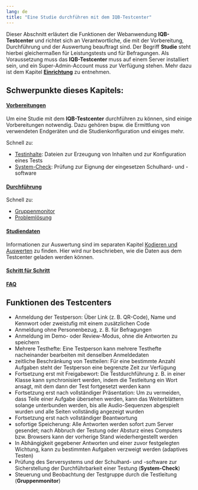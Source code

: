 ```yaml
---
lang: de
title: "Eine Studie durchführen mit dem IQB-Testcenter"
---
```


Dieser Abschnitt erläutert die Funktionen der Webanwendung **IQB-Testcenter** und richtet sich an Verantwortliche, die mit der Vorbereitung, Durchführung und der Auswertung beauftragt sind. Der Begriff **Studie** steht hierbei gleichermaßen für Leistungstests und für Befragungen. Als Voraussetzung muss das **IQB-Testcenter** muss auf einem Server installiert sein, und ein Super-Admin-Account muss zur Verfügung stehen. Mehr dazu ist dem Kapitel [**Einrichtung**](/setup/index.qmd) zu entnehmen.

## Schwerpunkte dieses Kapitels:

#### [Vorbereitungen](preparation/index.qmd)

Um eine Studie mit dem **IQB-Testcenter** durchführen zu können, sind einige Vorbereitungen notwendig. Dazu gehören bspw. die Ermittlung von verwendeten Endgeräten und die Studienkonfiguration und einiges mehr.

Schnell zu:

* [Testinhalte](preparation/test-files/index.qmd): Dateien zur Erzeugung von Inhalten und zur Konfiguration eines Tests 
* [System-Check](preparation/system-check/index.qmd): Prüfung zur Eignung der eingesetzen Schulhard- und -software

#### [Durchführung](/study-run/run/index.qmd)

Schnell zu:

* [Gruppenmonitor](run/groupmon/index.qmd)
* [Problemlösung](run/support.qmd)

#### [Studiendaten](/study-run/study-data/index.qmd)

Informationen zur Auswertung sind im separaten Kapitel [Kodieren und Auswerten](/coding/index.qmd) zu finden. Hier wird nur beschrieben, wie die Daten aus dem Testcenter geladen werden können.

#### [Schritt für Schritt](/study-run/step-by-step/index.qmd)

#### [FAQ](/study-run/faq/index.qmd)

## Funktionen des Testcenters

* Anmeldung der Testperson: Über Link (z. B. QR-Code), Name und Kennwort oder zweistufig mit einem zusätzlichen Code
* Anmeldung ohne Personenbezug, z. B. für Befragungen
* Anmeldung im Demo- oder Review-Modus, ohne die Antworten zu speichern
* Mehrere Testhefte: Eine Testperson kann mehrere Testhefte nacheinander bearbeiten mit denselben Anmeldedaten
* zeitliche Beschränkung von Testteilen: Für eine bestimmte Anzahl Aufgaben steht der Testperson eine begrenzte Zeit zur Verfügung
* Fortsetzung erst mit Freigabewort: Die Testdurchführung z. B. in einer Klasse kann synchronisiert werden, indem die Testleitung ein Wort ansagt, mit dem dann der Test fortgesetzt werden kann
* Fortsetzung erst nach vollständiger Präsentation: Um zu vermeiden, dass Teile einer Aufgabe übersehen werden, kann das Weiterblättern solange unterbunden werden, bis alle Audio-Sequenzen abgespielt wurden und alle Seiten vollständig angezeigt wurden
* Fortsetzung erst nach vollständiger Beantwortung
* sofortige Speicherung: Alle Antworten werden sofort zum Server gesendet; nach Abbruch der Testung oder Absturz eines Computers bzw. Browsers kann der vorherige Stand wiederhergestellt werden
* In Abhängigkeit gegebener Antworten und einer zuvor festgelegten Wichtung, kann zu bestimmten Aufgaben verzweigt werden (adaptives Testen)
* Prüfung des Serversystems und der Schulhard- und -software zur Sicherstellung der Durchführbarkeit einer Testung (**System-Check**)
* Steuerung und Beobachtung der Testgruppe durch die Testleitung (**Gruppenmonitor**)

